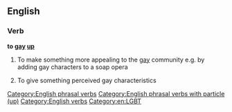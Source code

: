 ==English==

===Verb===
'''to [[gay]] [[up]]'''

# {{colloquial}} To make something more appealing to the [[gay]] community e.g. by adding gay characters to a soap opera
# {{colloquial}} To give something perceived gay characteristics

[[Category:English phrasal verbs]]
[[Category:English phrasal verbs with particle (up)]]
[[Category:English verbs]]

[[Category:en:LGBT]]